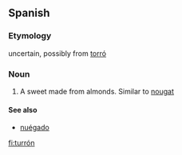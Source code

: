 ==Spanish==

===Etymology===
uncertain, possibly from {{Cat.|es}} [[torró]]

===Noun===
{{es-noun-m|pl=turrones}}

# A sweet made from almonds. Similar to [[nougat]]

====See also====
*[[nuégado]] {{m}}

[[fi:turrón]]